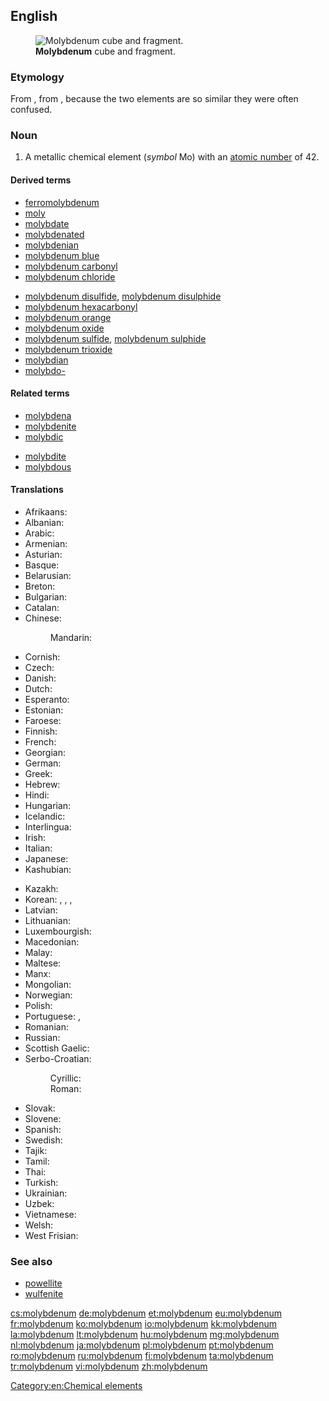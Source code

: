 ==English==
{{wikipedia}}
{{elements|Mo|niobium|Nb|technetium|Tc}}
[[File:Molybdenum_crystaline_fragment_and_1cm3_cube.jpg|thumb|'''Molybdenum''' cube and fragment.]]

===Etymology===
From {{etyl|NL.}} {{term|molybdenum|lang=la}}, from {{etyl|grc}} {{term|μόλυβδος||lead|lang=grc}}, because the two elements are so similar they were often confused.

===Noun===
{{en-noun|-}}

# A metallic chemical element (''symbol'' Mo) with an [[atomic number]] of 42.

====Derived terms====
{{der-top}}
* [[ferromolybdenum]]
* [[moly]]
* [[molybdate]]
* [[molybdenated]]
* [[molybdenian]]
* [[molybdenum blue]]
* [[molybdenum carbonyl]]
* [[molybdenum chloride]]
{{der-mid}}
* [[molybdenum disulfide]], [[molybdenum disulphide]]
* [[molybdenum hexacarbonyl]]
* [[molybdenum orange]]
* [[molybdenum oxide]]
* [[molybdenum sulfide]], [[molybdenum sulphide]]
* [[molybdenum trioxide]]
* [[molybdian]]
* [[molybdo-]]
{{der-bottom}}

====Related terms====
{{rel-top}}
* [[molybdena]]
* [[molybdenite]]
* [[molybdic]]
{{rel-mid}}
* [[molybdite]]
* [[molybdous]]
{{rel-bottom}}

====Translations====
{{trans-top|chemical element}}
* Afrikaans: {{t-|af|molibdeen}}
* Albanian: {{t-|sq|molibden}}
* Arabic: {{t-|ar|موليبدنيوم|m|tr=mulíbdinum|sc=Arab}}
* Armenian: {{t-|hy|մոլիբդեն|tr=molibden}}
* Asturian: {{t-|ast|molibdenu|m}}
* Basque: {{t-|eu|molibdenoa}}
* Belarusian: {{t-|be|малiбдэн|m|tr=malibdén|sc=Cyrl}}
* Breton: {{t-|br|molibden}}
* Bulgarian: {{t-|bg|молибден|m|tr=molíbdеn}}
* Catalan: {{t-|ca|molibdèn}}
* Chinese:
*: Mandarin: {{t|cmn|鉬|tr=mù}}
* Cornish: {{t-|kw|molybdenum}}
* Czech: {{t+|cs|molybden}}
* Danish: {{t-|da|molybdæn}}
* Dutch: {{t+|nl|molybdeen|n}}
* Esperanto: {{t+|eo|molibdeno}}
* Estonian: {{t-|et|molübdeen}}
* Faroese: {{t-|fo|molybden}}
* Finnish: {{t+|fi|molybdeeni}}
* French: {{t+|fr|molybdène|m}}
* Georgian: {{t-|ka|მოლიბდენი|tr=molibdeni|sc=Geor}}
* German: {{t+|de|Molybdän|n}}
* Greek: {{t+|el|μολυβδένιο|n|tr=molyvdénio}}
* Hebrew: {{t+|he|מוליבדן|tr=molibdén|sc=Hebr}}
* Hindi: {{t-|hi|संवर्णातु|tr=sanvarnaatu|sc=Deva}}
* Hungarian: {{t+|hu|molibdén}}
* Icelandic: {{t+|is|mólýbden}}
* Interlingua: {{t-|ia|molybdenum}}
* Irish: {{t+|ga|molaibdéineam}}
* Italian: {{t+|it|molibdeno|m}}
* Japanese: {{t+|ja|モリブデン|tr=moribuden}}
* Kashubian: {{t-|csb|molibdén}}
{{trans-mid}}
* Kazakh: {{t-|kk|молибден|tr=molibden|sc=Cyrl}}
* Korean: {{t+|ko|몰리브덴|tr=mollibeuden|sc=Kore}}, {{t-|ko|수연|tr=水鉛, suyeon|sc=Kore}}, {{t-|ko|휘수연정광|tr=輝水鉛精鑛, hwisuyeonjeonggwang|sc=Kore}}, {{t-|ko|몰리브데넘|tr=mollibeudeneom|sc=Hang}}
* Latvian: {{t-|lv|molibdens}}
* Lithuanian: {{t+|lt|molibdenas}}
* Luxembourgish: {{t-|lb|Molybdän}}
* Macedonian: {{t-|mk|молибден|m|tr=molibdén|sc=Cyrl}}
* Malay: {{t-|ms|molibdenum}}
* Maltese: {{t-|mt|molibdenu}}
* Manx: {{t-|gv|molybdenum}}
* Mongolian: {{t-|mn|молибден|tr=molibden|sc=Cyrl}}
* Norwegian: {{t-|no|molybden}}
* Polish: {{t+|pl|molibden|m}}
* Portuguese: {{qualifier|Portugal}} {{t+|pt|molibdénio}}, {{qualifier|Brazil}} {{t+|pt|molibdênio|m}}
* Romanian: {{t+|ro|molibden|n}}
* Russian: {{t+|ru|молибден|m|tr=molibdén}}
* Scottish Gaelic: {{t-|gd|molaibdeanam}}
* Serbo-Croatian:
*: Cyrillic: {{t-|sh|молибден|m}}
*: Roman: {{t-|sh|molibden}}
* Slovak: {{t-|sk|molibdén}}
* Slovene: {{t-|sl|molybden}}
* Spanish: {{t+|es|molibdeno|m}}
* Swedish: {{t+|sv|molybden|n}}
* Tajik: {{t-|tg|molibden|sc=Cyrl}}
* Tamil: {{t-|ta|போன்றீயம்|tr=pondreeyam|sc=Taml}}
* Thai: {{t-|th|โมลิบดีนัม|tr=mōlibdīnam|sc=Thai}}
* Turkish: {{t+|tr|molibden}}
* Ukrainian: {{t-|uk|молiбден|m|tr=molibdén|sc=Cyrl}}
* Uzbek: {{t-|uz|молибден|tr=molibden|sc=Cyrl}}
* Vietnamese: {{t-|vi|molypđen,}}
* Welsh: {{t+|cy|molybdenwm}}
* West Frisian: {{t-|fy|molybdeen}}
{{trans-bottom}}

===See also===
* [[powellite]]
* [[wulfenite]]

[[Category:en:Chemical elements]]

[[cs:molybdenum]]
[[de:molybdenum]]
[[et:molybdenum]]
[[eu:molybdenum]]
[[fr:molybdenum]]
[[ko:molybdenum]]
[[io:molybdenum]]
[[kk:molybdenum]]
[[la:molybdenum]]
[[lt:molybdenum]]
[[hu:molybdenum]]
[[mg:molybdenum]]
[[nl:molybdenum]]
[[ja:molybdenum]]
[[pl:molybdenum]]
[[pt:molybdenum]]
[[ro:molybdenum]]
[[ru:molybdenum]]
[[fi:molybdenum]]
[[ta:molybdenum]]
[[tr:molybdenum]]
[[vi:molybdenum]]
[[zh:molybdenum]]